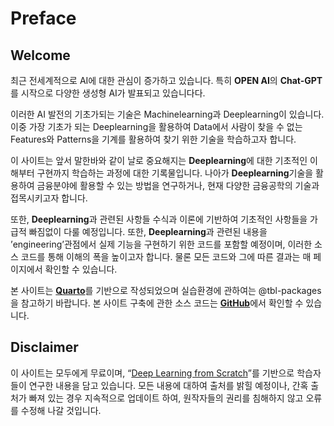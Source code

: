 # Preface {.unnumbered}

## Welcome

최근 전세계적으로 AI에 대한 관심이 증가하고 있습니다. 특히 **OPEN AI**의 **Chat-GPT**를 시작으로 다양한 생성형 AI가 발표되고 있습니다다.

이러한 AI 발전의 기초가되는 기술은 Machinelearning과 Deeplearning이 있습니다. 이중 가장 기초가 되는 Deeplearning을 활용하여 Data에서 사람이 찾을 수 없는 Features와 Patterns을 기계를 활용하여 찾기 위한 기술을 학습하고자 합니다.

이 사이트는 앞서 말한바와 같이 날로 중요해지는 **Deeplearning**에 대한 기초적인 이해부터 구현까지 학습하는 과정에 대한 기록물입니다. 나아가 **Deeplearning**기술을 활용하여 금융분야에 활용할 수 있는 방법을 연구하거나, 현재 다양한 금융공학의 기술과 접목시키고자 합니다.

또한, **Deeplearning**과 관련된 사항들 수식과 이론에 기반하여 기초적인 사항들을 가급적 빠짐없이 다룰 예정입니다. 또한, **Deeplearning**과 관련된 내용을 'engineering'관점에서 실제 기능을 구현하기 위한 코드를 포함할 예정이며, 이러한 소스 코드를 통해 이해의 폭을 높이고자 합니다. 물론 모든 코드와 그에 따른 결과는 매 페이지에서 확인할 수 있습니다.

::: {.callout-note}
본 사이트는 **[Quarto](https://quarto.org/)**를 기반으로 작성되었으며 실습환경에 관하여는 @tbl-packages 을 참고하기 바랍니다.
본 사이트 구축에 관한 소스 코드는 **[GitHub](https://jay-lee-85.github.io/DeepLearning/)**에서 확인할 수 있습니다.
:::

## Disclaimer

이 사이트는 모두에게 무료이며, "[Deep Learning from Scratch](https://github.com/ahn-github/saito-goki)"를 기반으로 학습자들이 연구한 내용을 담고 있습니다. 모든 내용에 대하여 출처를 밝힐 예정이나, 간혹 출처가 빠져 있는 경우 지속적으로 업데이트 하여, 원작자들의 권리를 침해하지 않고 오류를 수정해 나갈 것입니다.